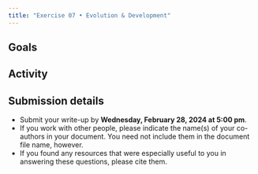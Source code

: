 ```yaml
---
title: "Exercise 07 • Evolution & Development"
---
```


## Goals

## Activity

## Submission details

- Submit your write-up by **Wednesday, February 28, 2024 at 5:00 pm**.
- If you work with other people, please indicate the name(s) of your co-authors in your document. You need not include them in the document file name, however.
- If you found any resources that were especially useful to you in answering these questions, please cite them.

